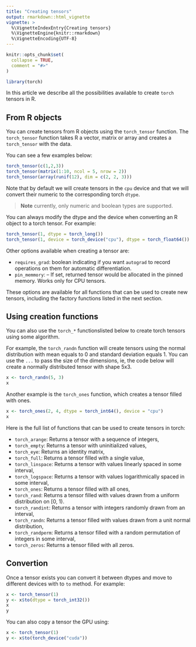 ```yaml
---
title: "Creating tensors"
output: rmarkdown::html_vignette
vignette: >
  %\VignetteIndexEntry{Creating tensors}
  %\VignetteEngine{knitr::rmarkdown}
  %\VignetteEncoding{UTF-8}
---
```


```r
knitr::opts_chunk$set(
  collapse = TRUE,
  comment = "#>"
)
```

```r
library(torch)
```

In this article we describe all the possibilities available to create `torch` 
tensors in R.

## From R objects

You can create tensors from R objects using the `torch_tensor` function. The 
`torch_tensor` function takes R a vector, matrix or array and creates a `torch_tensor`
with the data.

You can see a few examples below:

```r
torch_tensor(c(1,2,3))
torch_tensor(matrix(1:10, ncol = 5, nrow = 2))
torch_tensor(array(runif(12), dim = c(2, 2, 3)))
```

Note that by default we will create tensors in the `cpu` device and that we will
convert their numeric to the corresponding torch `dtype`.

> **Note** currently, only numeric and boolean types are supported.

You can always modify the dtype and the device when converting an R object to 
a torch tensor. For example:

```r
torch_tensor(1, dtype = torch_long())
torch_tensor(1, device = torch_device("cpu"), dtype = torch_float64())
```

Other options available when creating a tensor are:

- `requires_grad`: boolean indicating if you want `autograd` to record operations 
  on them for automatic differentiation.
- `pin_memmory`: – If set, returned tensor would be allocated in the pinned memory. 
  Works only for CPU tensors.
  
These options are available for all functions that can be used to create new tensors,
including the factory functions listed in the next section.

## Using creation functions

You can also use the `torch_*` functionslisted below to create torch tensors 
using some algorithm. 

For example, the `torch_randn` function will create tensors using the normal 
distribution with mean equals to 0 and standard deviation equals 1. You can
use the `...` to pass the size of the dimensions, ie, the code below will 
create a normally distributed tensor with shape 5x3.

```r
x <- torch_randn(5, 3)
x
```

Another example is the `torch_ones` function, which creates a tensor filled with 
ones.

```r
x <- torch_ones(2, 4, dtype = torch_int64(), device = "cpu")
x
```

Here is the full list of functions that can be used to create tensors in torch:

- `torch_arange`: Returns a tensor with a sequence of integers,
- `torch_empty`: Returns a tensor with uninitialized values,
- `torch_eye`: Returns an identity matrix,
- `torch_full`: Returns a tensor filled with a single value,
- `torch_linspace`: Returns a tensor with values linearly spaced in some interval,
- `torch_logspace`: Returns a tensor with values logarithmically spaced in some interval,
- `torch_ones`: Returns a tensor filled with all ones,
- `torch_rand`: Returns a tensor filled with values drawn from a uniform distribution on [0, 1).
- `torch_randint`: Returns a tensor with integers randomly drawn from an interval,
- `torch_randn`: Returns a tensor filled with values drawn from a unit normal distribution,
- `torch_randperm`: Returns a tensor filled with a random permutation of integers in some interval,
- `torch_zeros`: Returns a tensor filled with all zeros.

## Convertion

Once a tensor exists you can convert it between dtypes and move to different 
devices with to `to` method. For example:

```r
x <- torch_tensor(1)
y <- x$to(dtype = torch_int32())
x
y
```

You can also copy a tensor the GPU using:

```r
x <- torch_tensor(1)
y <- x$to(torch_device("cuda"))
```

